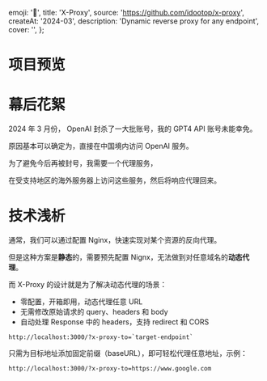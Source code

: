  emoji: '📡',
  title: 'X-Proxy',
  source: 'https://github.com/idootop/x-proxy',
  createAt: '2024-03',
  description: 'Dynamic reverse proxy for any endpoint',
  cover: '',
};

# 项目预览


<BaseImage src={demo.src} alt="Proxy with Google" />

# 幕后花絮

2024 年 3 月份， OpenAI 封杀了一大批账号，我的 GPT4 API 账号未能幸免。

原因基本可以确定为，直接在中国境内访问 OpenAI 服务。

为了避免今后再被封号，我需要一个代理服务，

在受支持地区的海外服务器上访问这些服务，然后将响应代理回来。

# 技术浅析

通常，我们可以通过配置 Nginx，快速实现对某个资源的反向代理。

但是这种方案是**静态**的，需要预先配置 Nignx，无法做到对任意域名的**动态代理**。

而 X-Proxy 的设计就是为了解决动态代理的场景：

- 零配置，开箱即用，动态代理任意 URL
- 无需修改原始请求的 query、headers 和 body
- 自动处理 Response 中的 headers，支持 redirect 和 CORS

```shell
http://localhost:3000/?x-proxy-to=`target-endpoint`
```

只需为目标地址添加固定前缀（baseURL），即可轻松代理任意地址，示例：

```shell
http://localhost:3000/?x-proxy-to=https://www.google.com
```
